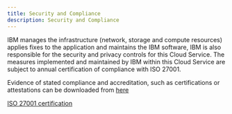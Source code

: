 ```yaml
---
title: Security and Compliance
description: Security and Compliance
---
```


IBM manages the infrastructure (network, storage and compute resources) applies fixes to the application and maintains the IBM software, IBM is also responsible for the security and privacy controls for this Cloud Service.   The measures implemented and maintained by IBM within this Cloud Service are subject to annual certification of compliance with ISO 27001.

Evidence of stated compliance and accreditation, such as certifications or attestations can be downloaded from [here](https://www.ibm.com/cloud/compliance/global.)

[ISO 27001 certification](https://www.ibm.com/support/pages/sites/default/files/inline-files/$FILE/saas_27k_ver0.pdf)
